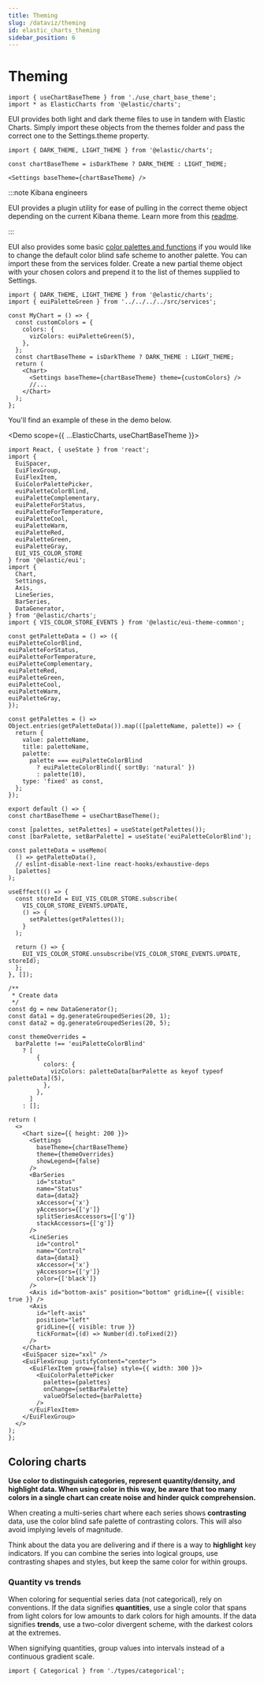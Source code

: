 ```yaml
---
title: Theming
slug: /dataviz/theming
id: elastic_charts_theming
sidebar_position: 6
---
```



<VersionBadge />

# Theming

```mdx-code-block
import { useChartBaseTheme } from './use_chart_base_theme';
import * as ElasticCharts from '@elastic/charts';
```

EUI provides both light and dark theme files to use in tandem with Elastic Charts. Simply import these objects from the themes folder and pass the correct one to the Settings.theme property.

```tsx
import { DARK_THEME, LIGHT_THEME } from '@elastic/charts';

const chartBaseTheme = isDarkTheme ? DARK_THEME : LIGHT_THEME;

<Settings baseTheme={chartBaseTheme} />
```

:::note Kibana engineers

EUI provides a plugin utility for ease of pulling in the correct theme object depending on the current Kibana theme. Learn more from this [readme](https://github.com/elastic/kibana/tree/main/src/plugins/charts).

:::

EUI also provides some basic [color palettes and functions](../components/utilities/color_palettes/overview.mdx) if you would like to change the default color blind safe scheme to another palette. You can import these from the services folder. Create a new partial theme object with your chosen colors and prepend it to the list of themes supplied to Settings.

```tsx
import { DARK_THEME, LIGHT_THEME } from '@elastic/charts';
import { euiPaletteGreen } from '../../../../src/services';

const MyChart = () => {
  const customColors = {
    colors: {
      vizColors: euiPaletteGreen(5),
    },
  };
  const chartBaseTheme = isDarkTheme ? DARK_THEME : LIGHT_THEME;
  return (
    <Chart>
      <Settings baseTheme={chartBaseTheme} theme={customColors} />
      //...
    </Chart>
  );
};
```

You'll find an example of these in the demo below.

<Demo scope={{ ...ElasticCharts, useChartBaseTheme }}>
  ```tsx
  import React, { useState } from 'react';
  import {
    EuiSpacer,
    EuiFlexGroup,
    EuiFlexItem,
    EuiColorPalettePicker,
    euiPaletteColorBlind,
    euiPaletteComplementary,
    euiPaletteForStatus,
    euiPaletteForTemperature,
    euiPaletteCool,
    euiPaletteWarm,
    euiPaletteRed,
    euiPaletteGreen,
    euiPaletteGray,
    EUI_VIS_COLOR_STORE
  } from '@elastic/eui';
  import {
    Chart,
    Settings,
    Axis,
    LineSeries,
    BarSeries,
    DataGenerator,
  } from '@elastic/charts';
  import { VIS_COLOR_STORE_EVENTS } from '@elastic/eui-theme-common';

  const getPaletteData = () => ({
  euiPaletteColorBlind,
  euiPaletteForStatus,
  euiPaletteForTemperature,
  euiPaletteComplementary,
  euiPaletteRed,
  euiPaletteGreen,
  euiPaletteCool,
  euiPaletteWarm,
  euiPaletteGray,
});

const getPalettes = () =>
  Object.entries(getPaletteData()).map(([paletteName, palette]) => {
    return {
      value: paletteName,
      title: paletteName,
      palette:
        palette === euiPaletteColorBlind
          ? euiPaletteColorBlind({ sortBy: 'natural' })
          : palette(10),
      type: 'fixed' as const,
    };
  });

export default () => {
  const chartBaseTheme = useChartBaseTheme();

  const [palettes, setPalettes] = useState(getPalettes());
  const [barPalette, setBarPalette] = useState('euiPaletteColorBlind');

  const paletteData = useMemo(
    () => getPaletteData(),
    // eslint-disable-next-line react-hooks/exhaustive-deps
    [palettes]
  );

  useEffect(() => {
    const storeId = EUI_VIS_COLOR_STORE.subscribe(
      VIS_COLOR_STORE_EVENTS.UPDATE,
      () => {
        setPalettes(getPalettes());
      }
    );

    return () => {
      EUI_VIS_COLOR_STORE.unsubscribe(VIS_COLOR_STORE_EVENTS.UPDATE, storeId);
    };
  }, []);

  /**
   * Create data
   */
  const dg = new DataGenerator();
  const data1 = dg.generateGroupedSeries(20, 1);
  const data2 = dg.generateGroupedSeries(20, 5);

  const themeOverrides =
    barPalette !== 'euiPaletteColorBlind'
      ? [
          {
            colors: {
              vizColors: paletteData[barPalette as keyof typeof paletteData](5),
            },
          },
        ]
      : [];

  return (
    <>
      <Chart size={{ height: 200 }}>
        <Settings
          baseTheme={chartBaseTheme}
          theme={themeOverrides}
          showLegend={false}
        />
        <BarSeries
          id="status"
          name="Status"
          data={data2}
          xAccessor={'x'}
          yAccessors={['y']}
          splitSeriesAccessors={['g']}
          stackAccessors={['g']}
        />
        <LineSeries
          id="control"
          name="Control"
          data={data1}
          xAccessor={'x'}
          yAccessors={['y']}
          color={['black']}
        />
        <Axis id="bottom-axis" position="bottom" gridLine={{ visible: true }} />
        <Axis
          id="left-axis"
          position="left"
          gridLine={{ visible: true }}
          tickFormat={(d) => Number(d).toFixed(2)}
        />
      </Chart>
      <EuiSpacer size="xxl" />
      <EuiFlexGroup justifyContent="center">
        <EuiFlexItem grow={false} style={{ width: 300 }}>
          <EuiColorPalettePicker
            palettes={palettes}
            onChange={setBarPalette}
            valueOfSelected={barPalette}
          />
        </EuiFlexItem>
      </EuiFlexGroup>
    </>
  );
};
  ```
</Demo>

## Coloring charts

**Use color to distinguish categories, represent quantity/density, and highlight data. When using color in this way, be aware that too many colors in a single chart can create noise and hinder quick comprehension.**

When creating a multi-series chart where each series shows **contrasting** data, use the color blind safe palette of contrasting colors. This will also avoid implying levels of magnitude.

Think about the data you are delivering and if there is a way to **highlight** key indicators. If you can combine the series into logical groups, use contrasting shapes and styles, but keep the same color for within groups.

### Quantity vs trends

When coloring for sequential series data (not categorical), rely on conventions. If the data signifies **quantities**, use a single color that spans from light colors for low amounts to dark colors for high amounts. If the data signifies **trends**, use a two-color divergent scheme, with the darkest colors at the extremes.

When signifying quantities, group values into intervals instead of a continuous gradient scale.

```mdx-code-block
import { Categorical } from './types/categorical';
```

<Categorical />
